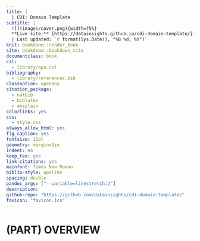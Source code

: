 ```yaml
---
title: |
  | CDI: Domain Template
subtitle: |
  ![](images/cover.png){width=75%}  
  **Live site:** [https://datainsights.github.io/cdi-domain-template/](https://datainsights.github.io/cdi-domain-template/)
  | Last updated: `r format(Sys.Date(), "%B %d, %Y")` 
knit: bookdown::render_book
site: bookdown::bookdown_site
documentclass: book
csl: 
  - library/apa.csl
bibliography:
  - library/references.bib
classoption: openany
citation_package:
  - natbib
  - biblatex
  - amsplain
colorlinks: yes
css: 
  - style.css
always_allow_html: yes
fig_caption: yes
fontsize: 12pt
geometry: margin=1in
indent: no
keep_tex: yes
link-citations: yes
mainfont: Times New Roman
biblio-style: apalike
spacing: double
pandoc_args: ["--variable=linestretch:2"]
description:
github-repo: "https://github.com/datainsights/cdi-domain-template/"
favicon: "favicon.ico"
---
```


# (PART) OVERVIEW {-}

#  {-}
